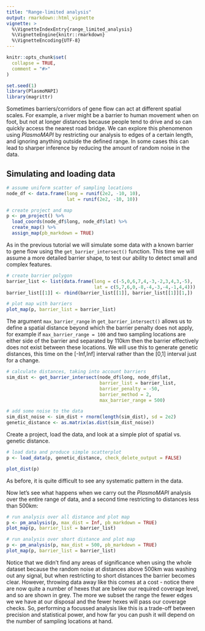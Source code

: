 ```yaml
---
title: "Range-limited analysis"
output: rmarkdown::html_vignette
vignette: >
  %\VignetteIndexEntry{range_limited_analysis}
  %\VignetteEngine{knitr::rmarkdown}
  %\VignetteEncoding{UTF-8}
---
```


```r
knitr::opts_chunk$set(
  collapse = TRUE,
  comment = "#>"
)
```

```r
set.seed(1)
library(PlasmoMAPI)
library(magrittr)
```

Sometimes barriers/corridors of gene flow can act at different spatial scales.
For example, a river might be a barrier to human movement when on foot, but not
at longer distances because people tend to drive and so can quickly access the
nearest road bridge. We can explore this phenomenon using *PlasmoMAPI* by
restricting our analysis to edges of a certain length, and ignoring anything
outside the defined range. In some cases this can lead to sharper inference by
reducing the amount of random noise in the data.

## Simulating and loading data

```r
# assume uniform scatter of sampling locations
node_df <- data.frame(long = runif(2e2, -10, 10),
                      lat = runif(2e2, -10, 10))

# create project and map
p <- pm_project() %>%
  load_coords(node_df$long, node_df$lat) %>%
  create_map() %>%
  assign_map(pb_markdown = TRUE)
```

As in the previous tutorial we will simulate some data with a known barrier to
gene flow using the `get_barrier_intersect()` function. This time we will assume
a more detailed barrier shape, to test our ability to detect small and complex
features.

```r
# create barrier polygon
barrier_list <- list(data.frame(long = c(-5,0,6,7,4,-3,-2,3,4,3,-5),
                                lat = c(5,7,6,0,-8,-4,-3,-4,-1,4,4)))
barrier_list[[1]] <- rbind(barrier_list[[1]], barrier_list[[1]][1,])

# plot map with barriers
plot_map(p, barrier_list = barrier_list)
```

The argument `max_barrier_range` in `get_barrier_intersect()` allows us to
define a spatial distance beyond which the barrier penalty does not apply, for
example if `max_barrier_range = 100` and two sampling locations are either side
of the barrier and separated by 110km then the barrier effectively does not
exist between these locations. We will use this to generate genetic distances,
this time on the [-Inf,Inf] interval rather than the [0,1] interval just for a
change.

```r
# calculate distances, taking into account barriers
sim_dist <- get_barrier_intersect(node_df$long, node_df$lat,
                                  barrier_list = barrier_list,
                                  barrier_penalty = -50,
                                  barrier_method = 2,
                                  max_barrier_range = 500)

# add some noise to the data
sim_dist_noise <- sim_dist + rnorm(length(sim_dist), sd = 2e2)
genetic_distance <- as.matrix(as.dist(sim_dist_noise))
```

Create a project, load the data, and look at a simple plot of spatial vs.
genetic distance.

```r
# load data and produce simple scatterplot
p <- load_data(p, genetic_distance, check_delete_output = FALSE)

plot_dist(p)
```

As before, it is quite difficult to see any systematic pattern in the data.

Now let's see what happens when we carry out the *PlasmoMAPI* analysis over the
entire range of data, and a second time restricting to distances less than
500km:

```r
# run analysis over all distance and plot map
p <- pm_analysis(p, max_dist = Inf, pb_markdown = TRUE)
plot_map(p, barrier_list = barrier_list)

# run analysis over short distance and plot map
p <- pm_analysis(p, max_dist = 500, pb_markdown = TRUE)
plot_map(p, barrier_list = barrier_list)
```

Notice that we didn't find any areas of significance when using the whole
dataset because the random noise at distances above 500km was washing out any
signal, but when restricting to short distances the barrier becomes clear.
However, throwing data away like this comes at a cost - notice there are now
quite a number of hexes that are below our required coverage level, and so are
shown in grey. The more we subset the range the fewer edges we we have at our
disposal and the fewer hexes will pass our coverage checks. So, performing a
focussed analysis like this is a trade-off between precision and statistical
power, and how far you can push it will depend on the number of sampling
locations at hand.
